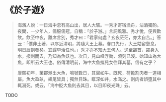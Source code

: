 # 《於子遊》

> 海濱人說：一日海中忽有高山出，居人大駭。一秀才寄宿漁舟，沾酒獨酌。夜闌，一少年人，儒服儒冠，自稱：「於子游。」言詞風雅。秀才悅，便與歡飲。飲至中夜，離席言別，秀才曰：「君家何處？玄夜茫茫，亦太自苦。」答云：「僕非土著，以序近清明，將隨大王上墓。眷口先行，大王姑留憩息，明日辰刻發矣。宜歸早治任也。」秀才亦不知大王何人。送至鷁首，躍身入水，撥刺而去，乃知為魚妖也。次日，見山峰浮動，頃刻已沒。始知山為大魚，即所云大王也。俗傳清明前，海中大魚攜兒女往拜其墓，信有之乎？
>
> 康熙初年，萊郡潮出大魚，鳴號數日，其聲如牛。既死，荷擔割肉者一道相屬。魚大盈畝，翅尾皆具；獨無目珠。眶深如井，水滿之。割肉者誤墮其中輒溺死。或云，「海中貶大魚則去其目，以目即夜光珠」云。

TODO
